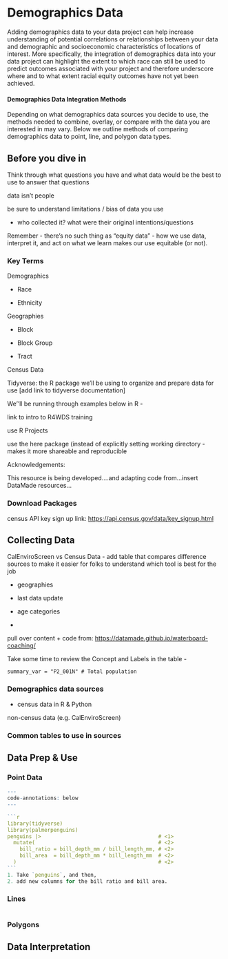 # Demographics Data

Adding demographics data to your data project can help increase understanding of potential correlations or relationships between your data and demographic and socioeconomic characteristics of locations of interest. More specifically, the integration of demographics data into your data project can highlight the extent to which race can still be used to predict outcomes associated with your project and therefore underscore where and to what extent racial equity outcomes have not yet been achieved.

#### **Demographics Data Integration Methods**

Depending on what demographics data sources you decide to use, the methods needed to combine, overlay, or compare with the data you are interested in may vary. Below we outline methods of comparing demographics data to point, line, and polygon data types.

## Before you dive in

Think through what questions you have and what data would be the best to use to answer that questions

data isn't people

be sure to understand limitations / bias of data you use

-   who collected it? what were their original intentions/questions

::: callout-important
Remember - there's no such thing as "equity data" - how we use data, interpret it, and act on what we learn makes our use equitable (or not).
:::

### Key Terms

Demographics

-   Race

-   Ethnicity

Geographies

-   Block

-   Block Group

-   Tract

Census Data

Tidyverse: the R package we'll be using to organize and prepare data for use \[add link to tidyverse documentation\]

We''ll be running through examples below in R -

link to intro to R4WDS training

use R Projects

use the here package (instead of explicitly setting working directory - makes it more shareable and reproducible

Acknowledgements:

This resource is being developed....and adapting code from...insert DataMade resources...

### Download Packages

census API key sign up link: <https://api.census.gov/data/key_signup.html>

## Collecting Data

CalEnviroScreen vs Census Data - add table that compares difference sources to make it easier for folks to understand which tool is best for the job

-   geographies

-   last data update

-   age categories

-   

pull over content + code from: <https://datamade.github.io/waterboard-coaching/>

Take some time to review the Concept and Labels in the table -

```         
summary_var = "P2_001N" # Total population
```

### Demographics data sources

-   census data in R & Python

non-census data (e.g. CalEnviroScreen)

### Common tables to use in sources

## Data Prep & Use

### Point Data

```` r
---
code-annotations: below
---

```r
library(tidyverse)
library(palmerpenguins)
penguins |>                                      # <1>
  mutate(                                        # <2>
    bill_ratio = bill_depth_mm / bill_length_mm, # <2>
    bill_area  = bill_depth_mm * bill_length_mm  # <2>
  )                                              # <2>
```
1. Take `penguins`, and then,
2. add new columns for the bill ratio and bill area.
````

### Lines

``` python
```

### Polygons

## Data Interpretation
